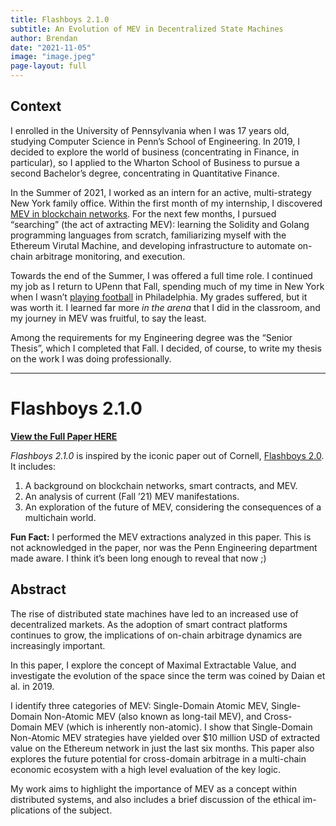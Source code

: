 ```yaml
---
title: Flashboys 2.1.0
subtitle: An Evolution of MEV in Decentralized State Machines
author: Brendan
date: "2021-11-05"
image: "image.jpeg"
page-layout: full
---
```


## Context

I enrolled in the University of Pennsylvania when I was 17 years old, studying Computer Science in Penn's School of Engineering. In 2019, I decided to explore the world of business (concentrating in Finance, in particular), so I applied to the Wharton School of Business to pursue a second Bachelor's degree, concentrating in Quantitative Finance.

In the Summer of 2021, I worked as an intern for an active, multi-strategy New York family office. Within the first month of my internship, I discovered [MEV in blockchain networks](../../../library/natural-sciences/crypto/blockchain/mev/index.qmd). For the next few months, I pursued "searching" (the act of axtracting MEV): learning the Solidity and Golang programming languages from scratch, familiarizing myself with the Ethereum Virutal Machine, and developing infrastructure to automate on-chain arbitrage monitoring, and execution.

Towards the end of the Summer, I was offered a full time role. I continued my job as I return to UPenn that Fall, spending much of my time in New York when I wasn't [playing football](https://twitter.com/pennsprintfb/status/1446626130098671617?s=42&t=oqC5_9pcT5b99vHFKjiF2g) in Philadelphia. My grades suffered, but it was worth it. I learned far more *in the arena* that I did in the classroom, and my journey in MEV was fruitful, to say the least.

Among the requirements for my Engineering degree was the "Senior Thesis", which I completed that Fall. I decided, of course, to write my thesis on the work I was doing professionally.

___

# Flashboys 2.1.0

[**View the Full Paper HERE**](https://shdw-drive.genesysgo.net/3KcecJBoHgQgUsRdciJYvXFgtsEf4T2LF8htjijjLGNr/Senior%20Thesis.pdf)

*Flashboys 2.1.0* is inspired by the iconic paper out of Cornell, [Flashboys 2.0](https://arxiv.org/abs/1904.05234). It includes:

1. A background on blockchain networks, smart contracts, and MEV.
2. An analysis of current (Fall '21) MEV manifestations.
3. An exploration of the future of MEV, considering the consequences of a multichain world.

**Fun Fact:** I performed the MEV extractions analyzed in this paper. This is not acknowledged in the paper, nor was the Penn Engineering department made aware. I think it's been long enough to reveal that now ;)



## Abstract

The rise of distributed state machines have led to an increased use of decentralized markets. As the adoption of smart contract platforms continues to grow, the implications of on-chain arbitrage dynamics are increasingly important.

In this paper, I explore the concept of Maximal Extractable Value, and investigate the evolution of the space since the term was coined by Daian et al. in 2019.

I identify three categories of MEV: Single-Domain Atomic MEV, Single- Domain Non-Atomic MEV (also known as long-tail MEV), and Cross- Domain MEV (which is inherently non-atomic). I show that Single-Domain Non-Atomic MEV strategies have yielded over $10 million USD of extracted value on the Ethereum network in just the last six months. This paper also explores the future potential for cross-domain arbitrage in a multi-chain economic ecosystem with a high level evaluation of the key logic.

My work aims to highlight the importance of MEV as a concept within distributed systems, and also includes a brief discussion of the ethical im- plications of the subject.